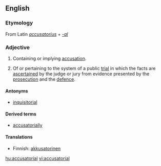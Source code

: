==English==

===Etymology===
From Latin ''[[accusatorius]]'' + ''[[-al]]''

===Adjective===
{{en-adj}}

# Containing or implying [[accusation]].
# {{legal}} Of or pertaining to the system of a public [[trial]] in which the facts are [[ascertain|ascertained]] by the judge or jury from evidence presented by the [[prosecution]] and the [[defence]].

====Antonyms====
*[[inquisitorial]]

====Derived terms====
*[[accusatorially]]

====Translations====
{{trans-top|Containing or implying accusation}}
{{trans-mid}}
{{trans-bottom}}

{{trans-top|Of or pertaining to the public trial system}}
*Finnish: [[akkusatorinen]]
{{trans-mid}}
{{trans-bottom}}

[[hu:accusatorial]]
[[vi:accusatorial]]